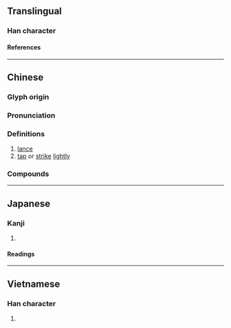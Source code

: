 {{also|戞}}
{{character info/new}}
{{character info|0x2F8B3}}
==Translingual==

===Han character===
{{Han char|rn=62|rad=戈|as=07|sn=11|four=10503|canj=MUI|ids=⿱𦣻戈}}

====References====
{{Han ref|kx=0413.040|dkj=11598|dj=0755.300|hdz=21406.070|uh=621B}}

----

==Chinese==
{{zh-forms}}

===Glyph origin===
{{Han etym}}

===Pronunciation===
{{zh-pron
|m=jiá
|m-s=
|c=aat3,gaat3
|c-t=
|g=
|h=pfs=
|j=
|mb=
|md=
|mn=
|mn-t=
|w=
|x=
|mc=y
|oc=y
|ma=
|cat=n,v
}}

===Definitions===
{{zh-hanzi}}

# [[lance]]
# [[tap]] or [[strike]] [[lightly]]

===Compounds===
{{zh-der|戛玉鏘金|敲冰戛玉|摩戛|戛玉敲冰|戛然而止|戛戛|戛然|戛玉敲金|戛雲}}

----

==Japanese==

===Kanji===
{{ja-kanji|grade=|rs=戈07}}

# {{rfdef|ja|sort=戈07}}

====Readings====
{{ja-readings
|goon=けち
|kanon=かつ
|kun=ほこ
}}

----

==Vietnamese==

===Han character===
{{vi-readings|rs=戈07|reading=giát}}

# {{rfdef|vi|sort=戈07}}